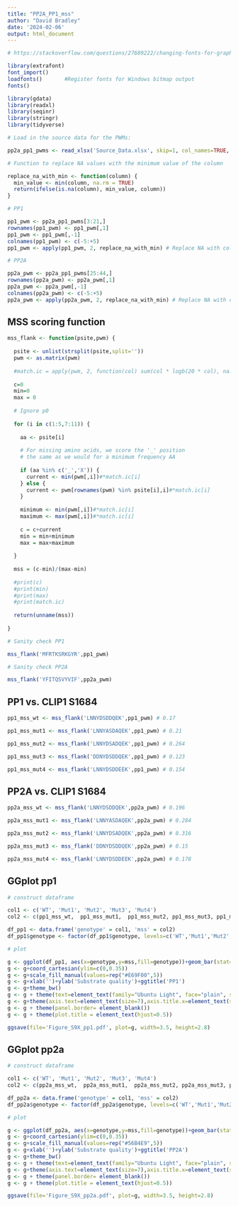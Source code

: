 ```yaml
---
title: "PP2A_PP1_mss"
author: "David Bradley"
date: '2024-02-06'
output: html_document
---
```


```r

# https://stackoverflow.com/questions/27689222/changing-fonts-for-graphs-in-r

library(extrafont)
font_import()
loadfonts()       #Register fonts for Windows bitmap output
fonts() 

```

```r

library(gdata)
library(readxl)
library(seqinr)
library(stringr)
library(tidyverse)

# Load in the source data for the PWMs:

pp2a_pp1_pwms <- read_xlsx('Source_Data.xlsx', skip=1, col_names=TRUE, sheet=10) %>% as.data.frame()

# Function to replace NA values with the minimum value of the column

replace_na_with_min <- function(column) {
  min_value <- min(column, na.rm = TRUE)
  return(ifelse(is.na(column), min_value, column))
}

# PP1

pp1_pwm <- pp2a_pp1_pwms[3:21,]
rownames(pp1_pwm) <- pp1_pwm[,1]
pp1_pwm <- pp1_pwm[,-1]
colnames(pp1_pwm) <- c(-5:+5)
pp1_pwm <- apply(pp1_pwm, 2, replace_na_with_min) # Replace NA with column minimum (should have no effect on the results)

# PP2A

pp2a_pwm <- pp2a_pp1_pwms[25:44,]
rownames(pp2a_pwm) <- pp2a_pwm[,1]
pp2a_pwm <- pp2a_pwm[,-1]
colnames(pp2a_pwm) <- c(-5:+5)
pp2a_pwm <- apply(pp2a_pwm, 2, replace_na_with_min) # Replace NA with column minimum (should have no effect on the results)

```

## MSS scoring function

```r

mss_flank <- function(psite,pwm) {
  
  psite <- unlist(strsplit(psite,split=''))
  pwm <- as.matrix(pwm)
    
  #match.ic = apply(pwm, 2, function(col) sum(col * logb(20 * col), na.rm=T))
  
  c=0
  min=0
  max = 0
  
  # Ignore p0
  
  for (i in c(1:5,7:11)) {
    
    aa <- psite[i]  
    
    # For missing amino acids, we score the '_' position
    # the same as we would for a minimum frequency AA
    
    if (aa %in% c('_','X')) {
      current <- min(pwm[,i])#*match.ic[i]
    } else {
      current <- pwm[rownames(pwm) %in% psite[i],i]#*match.ic[i]
    }
    
    minimum <- min(pwm[,i])#*match.ic[i]
    maximum <- max(pwm[,i])#*match.ic[i]
    
    c = c+current
    min = min+minimum
    max = max+maximum
    
  }
  
  mss = (c-min)/(max-min)
  
  #print(c)
  #print(min)
  #print(max)
  #print(match.ic)
  
  return(unname(mss))
  
}

# Sanity check PP1

mss_flank('MFRTKSRKGYR',pp1_pwm)

# Sanity check PP2A

mss_flank('YFITQSVYVIF',pp2a_pwm)

```

## PP1 vs. CLIP1 S1684

```r

pp1_mss_wt <- mss_flank('LNNYDSDDQEK',pp1_pwm) # 0.17

pp1_mss_mut1 <- mss_flank('LNNYASDAQEK',pp1_pwm) # 0.21

pp1_mss_mut2 <- mss_flank('LNNYDSADQEK',pp1_pwm) # 0.264

pp1_mss_mut3 <- mss_flank('DDNYDSDDQEK',pp1_pwm) # 0.123

pp1_mss_mut4 <- mss_flank('LNNYDSDDEEK',pp1_pwm) # 0.154

```

## PP2A vs. CLIP1 S1684

```r

pp2a_mss_wt <- mss_flank('LNNYDSDDQEK',pp2a_pwm) # 0.196

pp2a_mss_mut1 <- mss_flank('LNNYASDAQEK',pp2a_pwm) # 0.284

pp2a_mss_mut2 <- mss_flank('LNNYDSADQEK',pp2a_pwm) # 0.316

pp2a_mss_mut3 <- mss_flank('DDNYDSDDQEK',pp2a_pwm) # 0.15

pp2a_mss_mut4 <- mss_flank('LNNYDSDDEEK',pp2a_pwm) # 0.178

```

## GGplot pp1

```r

# construct dataframe

col1 <- c('WT', 'Mut1', 'Mut2', 'Mut3', 'Mut4')
col2 <- c(pp1_mss_wt,  pp1_mss_mut1,  pp1_mss_mut2, pp1_mss_mut3, pp1_mss_mut4)

df_pp1 <- data.frame('genotype' = col1, 'mss' = col2)  
df_pp1$genotype <- factor(df_pp1$genotype, levels=c('WT','Mut1','Mut2','Mut3','Mut4'))

# plot

g <- ggplot(df_pp1, aes(x=genotype,y=mss,fill=genotype))+geom_bar(stat='identity',width=0.32)
g <- g+coord_cartesian(ylim=c(0,0.35))
g <- g+scale_fill_manual(values=rep("#E69F00",5))
g <- g+xlab('')+ylab('Substrate quality')+ggtitle('PP1')
g <- g+theme_bw()
g <- g + theme(text=element_text(family="Ubuntu Light", face="plain", size=15), panel.border = element_rect(color="black", size=1.2, linetype="solid"))+theme(legend.position="none")
g <- g+theme(axis.text=element_text(size=7),axis.title.x=element_text(size=10,face="plain"),axis.title.y=element_text(size=11,face="plain"),plot.title=element_text(size=12,face='bold'))
g <- g + theme(panel.border= element_blank())
g <- g + theme(plot.title = element_text(hjust=0.5))

ggsave(file='Figure_S9X_pp1.pdf', plot=g, width=3.5, height=2.8)


```

## GGplot pp2a

```r

# construct dataframe

col1 <- c('WT', 'Mut1', 'Mut2', 'Mut3', 'Mut4')
col2 <- c(pp2a_mss_wt,  pp2a_mss_mut1,  pp2a_mss_mut2, pp2a_mss_mut3, pp2a_mss_mut4)

df_pp2a <- data.frame('genotype' = col1, 'mss' = col2)  
df_pp2a$genotype <- factor(df_pp2a$genotype, levels=c('WT','Mut1','Mut2','Mut3','Mut4'))

# plot

g <- ggplot(df_pp2a, aes(x=genotype,y=mss,fill=genotype))+geom_bar(stat='identity',width=0.32)
g <- g+coord_cartesian(ylim=c(0,0.35))
g <- g+scale_fill_manual(values=rep("#56B4E9",5))
g <- g+xlab('')+ylab('Substrate quality')+ggtitle('PP2A')
g <- g+theme_bw()
g <- g + theme(text=element_text(family="Ubuntu Light", face="plain", size=15), panel.border = element_rect(color="black", size=1.2, linetype="solid"))+theme(legend.position="none")
g <- g+theme(axis.text=element_text(size=7),axis.title.x=element_text(size=10,face="plain"),axis.title.y=element_text(size=11,face="plain"),plot.title=element_text(size=12,face='bold'))
g <- g + theme(panel.border= element_blank())
g <- g + theme(plot.title = element_text(hjust=0.5))

ggsave(file='Figure_S9X_pp2a.pdf', plot=g, width=3.5, height=2.8)


```


